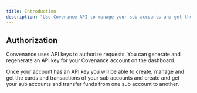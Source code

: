 ```yaml
---
title: Introduction
description: "Use Covenance API to manage your sub accounts and get their cards and transactions"
---
```


## Authorization

Convenance uses API keys to authorize requests. You can generate and regenerate an API key for your Covenance account on the dashboard.

Once your account has an API key you will be able to create, manage and get the cards and transactions of your sub accounts and create and get your sub accounts and transfer funds from one sub account to another.
